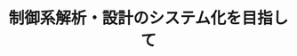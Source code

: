 ﻿---
title: "制御系解析・設計のシステム化を目指して"
category: "工学院"
vol: "13"
interviewee: "古田 勝久 "
url: ""
tags: []
pdf: "13-7.pdf"
facephoto: ""
career: ""
preface: "今回、我々は制御工工学院科の古田を訪れた。「制御工工学院」とは、「ある環境の中におけるシステムに対して目的に合うように所定の操作を加えるにはどうしたらうまくいくかを研究する分野」である。現在、この分野において古田は「制御系解析及び設計のシステム化」をメインテーマに研究をすすめている。"
---

